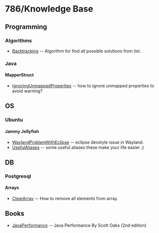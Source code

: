 = 786/Knowledge Base =

== Programming ==
=== Algorithms ===
* [[Backtracking]] -- Algorithm for find all possible solutions from list.
=== Java ===
==== MapperStruct ====
* [[IgnoringUnmappedProperties]] -- how to ignore unmapped properties to avoid warning?
== OS ==
=== Ubuntu ===
==== Jammy Jellyfish ====
* [[WaylandProblemWithEclipse]] -- eclipse devstyle issue in Wayland.
* [[UsefulAliases]] -- some useful aliases these make your life easier ;)
==DB==
===Postgresql===
====Arrays====
* [[ClearArray]] -- How to remove all elements from array.
== Books ==
* [[JavaPerformance]] -- Java Performance By Scott Oaks (2nd edition)
